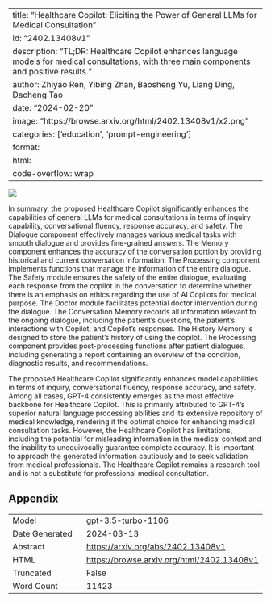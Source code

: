 
---
title: "Healthcare Copilot: Eliciting the Power of General LLMs for Medical Consultation"
id: "2402.13408v1"
description: "TL;DR: Healthcare Copilot enhances language models for medical consultations, with three main components and positive results."
author: Zhiyao Ren, Yibing Zhan, Baosheng Yu, Liang Ding, Dacheng Tao
date: "2024-02-20"
image: "https://browse.arxiv.org/html/2402.13408v1/x2.png"
categories: ['education', 'prompt-engineering']
format:
  html:
    code-overflow: wrap
---

![](https://browse.arxiv.org/html/2402.13408v1/x2.png)

In summary, the proposed Healthcare Copilot significantly enhances the capabilities of general LLMs for medical consultations in terms of inquiry capability, conversational fluency, response accuracy, and safety. The Dialogue component effectively manages various medical tasks with smooth dialogue and provides fine-grained answers. The Memory component enhances the accuracy of the conversation portion by providing historical and current conversation information. The Processing component implements functions that manage the information of the entire dialogue. The Safety module ensures the safety of the entire dialogue, evaluating each response from the copilot in the conversation to determine whether there is an emphasis on ethics regarding the use of AI Copilots for medical purpose. The Doctor module facilitates potential doctor intervention during the dialogue. The Conversation Memory records all information relevant to the ongoing dialogue, including the patient’s questions, the patient’s interactions with Copilot, and Copilot’s responses. The History Memory is designed to store the patient’s history of using the copilot. The Processing component provides post-processing functions after patient dialogues, including generating a report containing an overview of the condition, diagnostic results, and recommendations.

The proposed Healthcare Copilot significantly enhances model capabilities in terms of inquiry, conversational fluency, response accuracy, and safety. Among all cases, GPT-4 consistently emerges as the most effective backbone for Healthcare Copilot. This is primarily attributed to GPT-4’s superior natural language processing abilities and its extensive repository of medical knowledge, rendering it the optimal choice for enhancing medical consultation tasks. However, the Healthcare Copilot has limitations, including the potential for misleading information in the medical context and the inability to unequivocally guarantee complete accuracy. It is important to approach the generated information cautiously and to seek validation from medical professionals. The Healthcare Copilot remains a research tool and is not a substitute for professional medical consultation.

## Appendix

|          |          |
|----------|----------|
| Model     | gpt-3.5-turbo-1106       |
| Date Generated     | 2024-03-13       |
| Abstract | [https://arxiv.org/abs/2402.13408v1](https://arxiv.org/abs/2402.13408v1)        |
| HTML     | [https://browse.arxiv.org/html/2402.13408v1](https://browse.arxiv.org/html/2402.13408v1)       |
| Truncated       | False       |
| Word Count       | 11423       |